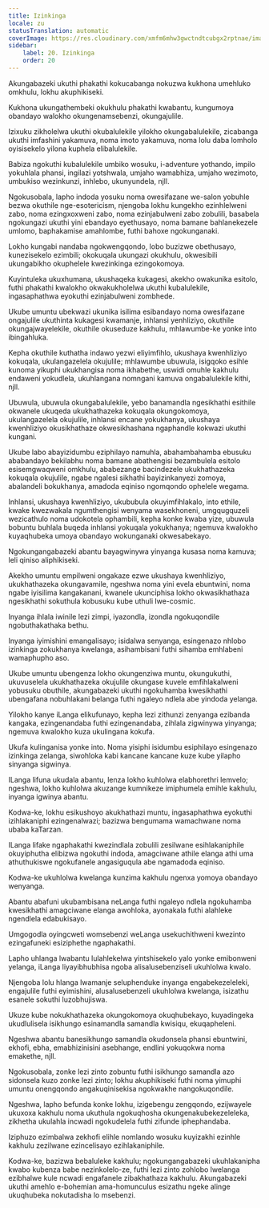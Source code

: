 ```yaml
---
title: Izinkinga
locale: zu
statusTranslation: automatic
coverImage: https://res.cloudinary.com/xmfm6mhw3gwctndtcubgx2rptnae/image/upload/v1741354419/small_cover_la_gran_rebelion_28716e29d2.webp
sidebar:
    label: 20. Izinkinga
    order: 20
---
```

Akungabazeki ukuthi phakathi kokucabanga nokuzwa kukhona umehluko omkhulu, lokhu akuphikiseki.

Kukhona ukungathembeki okukhulu phakathi kwabantu, kungumoya obandayo walokho okungenamsebenzi, okungajulile.

Izixuku zikholelwa ukuthi okubalulekile yilokho okungabalulekile, zicabanga ukuthi imfashini yakamuva, noma imoto yakamuva, noma lolu daba lomholo oyisisekelo yilona kuphela elibalulekile.

Babiza ngokuthi kubalulekile umbiko wosuku, i-adventure yothando, impilo yokuhlala phansi, ingilazi yotshwala, umjaho wamabhiza, umjaho wezimoto, umbukiso wezinkunzi, inhlebo, ukunyundela, njll.

Ngokusobala, lapho indoda yosuku noma owesifazane we-salon yobuhle bezwa okuthile nge-esotericism, njengoba lokhu kungekho ezinhlelweni zabo, noma ezingxoxweni zabo, noma ezinjabulweni zabo zobulili, basabela ngokungazi ukuthi yini ebandayo eyethusayo, noma bamane bahlanekezele umlomo, baphakamise amahlombe, futhi bahoxe ngokunganaki.

Lokho kungabi nandaba ngokwengqondo, lobo buzizwe obethusayo, kunezisekelo ezimbili; okokuqala ukungazi okukhulu, okwesibili ukungabikho okuphelele kwezinkinga ezingokomoya.

Kuyintuleka ukuxhumana, ukushaqeka kukagesi, akekho owakunika esitolo, futhi phakathi kwalokho okwakukholelwa ukuthi kubalulekile, ingasaphathwa eyokuthi ezinjabulweni zombhede.

Ukube umuntu ubekwazi ukunika isilima esibandayo noma owesifazane ongajulile ukuthinta kukagesi kwamanje, inhlansi yenhliziyo, okuthile okungajwayelekile, okuthile okuseduze kakhulu, mhlawumbe-ke yonke into ibingahluka.

Kepha okuthile kuthatha indawo yezwi eliyimfihlo, ukushaya kwenhliziyo kokuqala, ukulangazelela okujulile; mhlawumbe ubuwula, isigqoko esihle kunoma yikuphi ukukhangisa noma ikhabethe, uswidi omuhle kakhulu endaweni yokudlela, ukuhlangana nomngani kamuva ongabalulekile kithi, njll.

Ubuwula, ubuwula okungabalulekile, yebo banamandla ngesikhathi esithile okwanele ukuqeda ukukhathazeka kokuqala okungokomoya, ukulangazelela okujulile, inhlansi encane yokukhanya, ukushaya kwenhliziyo okusikhathaze okwesikhashana ngaphandle kokwazi ukuthi kungani.

Ukube labo abayizidumbu eziphilayo namuhla, abahambahamba ebusuku ababandayo bekilabhu noma bamane abathengisi bezambulela esitolo esisemgwaqweni omkhulu, ababezange bacindezele ukukhathazeka kokuqala okujulile, ngabe ngalesi sikhathi bayizinkanyezi zomoya, abalandeli bokukhanya, amadoda eqiniso ngomqondo ophelele wegama.

Inhlansi, ukushaya kwenhliziyo, ukububula okuyimfihlakalo, into ethile, kwake kwezwakala ngumthengisi wenyama wasekhoneni, umgqugquzeli wezicathulo noma udokotela ophambili, kepha konke kwaba yize, ubuwula bobuntu buhlala buqeda inhlansi yokuqala yokukhanya; ngemuva kwalokho kuyaqhubeka umoya obandayo wokunganaki okwesabekayo.

Ngokungangabazeki abantu bayagwinywa yinyanga kusasa noma kamuva; leli qiniso aliphikiseki.

Akekho umuntu empilweni ongakaze ezwe ukushaya kwenhliziyo, ukukhathazeka okungavamile, ngeshwa noma yini evela ebuntwini, noma ngabe iyisilima kangakanani, kwanele ukunciphisa lokho okwasikhathaza ngesikhathi sokuthula kobusuku kube uthuli lwe-cosmic.

Inyanga ihlala iwinile lezi zimpi, iyazondla, izondla ngokuqondile ngobuthakathaka bethu.

Inyanga iyimishini emangalisayo; isidalwa senyanga, esingenazo nhlobo izinkinga zokukhanya kwelanga, asihambisani futhi sihamba emhlabeni wamaphupho aso.

Ukube umuntu ubengenza lokho okungenziwa muntu, okungukuthi, ukuvuselela ukukhathazeka okujulile okungase kuvele emfihlakalweni yobusuku obuthile, akungabazeki ukuthi ngokuhamba kwesikhathi ubengafana nobuhlakani belanga futhi ngaleyo ndlela abe yindoda yelanga.

Yilokho kanye iLanga elikufunayo, kepha lezi zithunzi zenyanga ezibanda kangaka, ezingenandaba futhi ezingenandaba, zihlala zigwinywa yinyanga; ngemuva kwalokho kuza ukulingana kokufa.

Ukufa kulinganisa yonke into. Noma yisiphi isidumbu esiphilayo esingenazo izinkinga zelanga, siwohloka kabi kancane kancane kuze kube yilapho sinyanga sigwinya.

ILanga lifuna ukudala abantu, lenza lokho kuhlolwa elabhorethri lemvelo; ngeshwa, lokho kuhlolwa akuzange kumnikeze imiphumela emihle kakhulu, inyanga igwinya abantu.

Kodwa-ke, lokhu esikushoyo akukhathazi muntu, ingasaphathwa eyokuthi izihlakaniphi ezingenalwazi; bazizwa bengumama wamachwane noma ubaba kaTarzan.

ILanga lifake ngaphakathi kwezindlala zobulili zesilwane esihlakaniphile okuyiphutha elibizwa ngokuthi indoda, amagciwane athile elanga athi uma athuthukiswe ngokufanele angasiguqula abe ngamadoda eqiniso.

Kodwa-ke ukuhlolwa kwelanga kunzima kakhulu ngenxa yomoya obandayo wenyanga.

Abantu abafuni ukubambisana neLanga futhi ngaleyo ndlela ngokuhamba kwesikhathi amagciwane elanga awohloka, ayonakala futhi alahleke ngendlela edabukisayo.

Umgogodla oyingcweti womsebenzi weLanga usekuchithweni kwezinto ezingafuneki esiziphethe ngaphakathi.

Lapho uhlanga lwabantu lulahlekelwa yintshisekelo yalo yonke emibonweni yelanga, iLanga liyayibhubhisa ngoba alisalusebenziseli ukuhlolwa kwalo.

Njengoba lolu hlanga lwamanje seluphenduke inyanga engabekezeleleki, engajulile futhi eyimishini, alusalusebenzeli ukuhlolwa kwelanga, isizathu esanele sokuthi luzobhujiswa.

Ukuze kube nokukhathazeka okungokomoya okuqhubekayo, kuyadingeka ukudlulisela isikhungo esinamandla samandla kwisiqu, ekuqapheleni.

Ngeshwa abantu banesikhungo samandla okudonsela phansi ebuntwini, ekhofi, ebha, emabhizinisini asebhange, endlini yokuqokwa noma emakethe, njll.

Ngokusobala, zonke lezi zinto zobuntu futhi isikhungo samandla azo sidonsela kuzo zonke lezi zinto; lokhu akuphikiseki futhi noma yimuphi umuntu onengqondo angakuqinisekisa ngokwakhe nangokuqondile.

Ngeshwa, lapho befunda konke lokhu, izigebengu zengqondo, ezijwayele ukuxoxa kakhulu noma ukuthula ngokuqhosha okungenakubekezeleleka, zikhetha ukulahla incwadi ngokudelela futhi zifunde iphephandaba.

Iziphuzo ezimbalwa zekhofi elihle nomlando wosuku kuyizakhi ezinhle kakhulu zezilwane ezincelisayo ezihlakaniphile.

Kodwa-ke, bazizwa bebaluleke kakhulu; ngokungangabazeki ukuhlakanipha kwabo kubenza babe nezinkolelo-ze, futhi lezi zinto zohlobo lwelanga ezibhalwe kule ncwadi engafanele zibakhathaza kakhulu. Akungabazeki ukuthi amehlo e-bohemian ama-homunculus esizathu ngeke alinge ukuqhubeka nokutadisha lo msebenzi.


